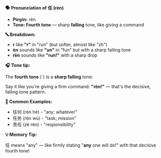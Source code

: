 **🗣️ Pronunciation of 任 (rèn)**

- **Pinyin:** rèn
- **Tone: Fourth tone** — sharp **falling** tone, like giving a command

**🔤 Breakdown:**

- **r** like **"r"** in "run" (but softer, almost like "zh")
- **èn** sounds like **"un"** in "fun" but with a sharp falling tone
- **rèn** sounds like **"run!"** with a sharp drop

**🎧 Tone tip:**

The **fourth tone** (ˋ) is a **sharp falling** tone:

Say it like you're giving a firm command: **"rèn!"** — that's the decisive, falling tone pattern.

**📝 Common Examples:**

- 任何 (rèn hé) - "any; whatever"
- 任务 (rèn wù) - "task; mission"
- 责任 (zé rèn) - "responsibility"

**💡 Memory Tip:**

任 means "any" — like firmly stating "**any** one will do!" with that decisive fourth tone!
